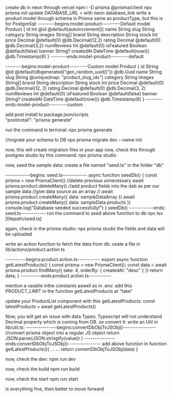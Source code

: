 create db in neon through vercel
npm i -D prisma @prisma/client
npx prisma init
update DATABASE_URL = with neon database_link
write a product model through schema in Prisma
same as productType, but this is for PostgreSql:
--------begins:model-product---------Default
model Product {
id Int @id @default(autoincrement())
name String
slug String
category String
images String[]
brand String
description String
stock Int
price Decimal @default(0) @db.Decimal(12,2)
rating Decimal @default(0) @db.Decimal(3,2)
numReviews Int @default(0)
isFeatured Boolean @default(false)
banner String?
createdAt DateTime @default(now()) @db.Timestamp(6)
}
--------ends:model-product---------default

--------begins:model-product---------Custom
model Product {
id String @id @default(dbgenerated("gen_random_uuid()")) @db.Uuid
name String
slug String @unique(map: "product_slug_idx")
category String
images String[]
brand String
description String
stock Int
price Decimal @default(0) @db.Decimal(12, 2)
rating Decimal @default(0) @db.Decimal(3, 2)
numReviews Int @default(0)
isFeatured Boolean @default(false)
banner String?
createdAt DateTime @default(now()) @db.Timestamp(6)
}
--------ends:model-product---------custom

add post install to package.json/scripts  
 "postinstall": "prisma generate"

run the command in terminal:
npx prisma generate

//migrate your schema to DB
npx prisma migrate dev --name init

now, this will create migration files in your app
now, check this through postgres studio by this command:
npx prisma studio

now, seed the sample data:
create a file named "seed.ts" in the folder "db"

------------begins: seed.ts------------
async function seedDb() {
const prisma = new PrismaClient()
//delete previous unnecessary
await prisma.product.deleteMany()
//add product fields into the dab as per our sample data
//give data source as an array
// await prisma.product.createMany({ data: sampleDataArray })
await prisma.product.createMany({ data: sampleData.products })
console.log("Database seeded successfully!")
}
seedDb()
------------ends: seed.ts------------
run the command to seed above function to db
npx tsx [filepath/seed.ts]

again, check in the prisma studio:
npx prisma studio
the fields and data will be uploaded

write an action function to fetch the data from db:
ceate a file in lib/actions/product.action.ts

----------begins:product.action.ts-----------
export async function getLatestProducts() {
const prisma = new PrismaClient();
const data = await prisma.product.findMany({
take: 4,
orderBy: { createdAt: "desc" }
})
return data;
}
----------ends:product.action.ts-----------

mention a vaiable inthe constants aswell as in .env:
add this PRODUCT_LIMIT in the function getLatestProducts at "take"

update your ProductList component with this getLatestProducts:
const latestProducts = await getLatestProducts()

Now, you will get an issue with data Types:
Typescript will not understand Decimal property which is coming from DB.
so convert it:
write an Util in lib/util.ts:
---------------begins:convertDbObjToJSObj()----------------
//convert prisma object into a regular JS object
return JSON.parse(JSON.stringify(value))
}
---------------ends:convertDbObjToJSObj()----------------
add above function in function getLatestProducts(){
...
...
return convertDbObjToJSObj(data)
}

now, check the dev:
npm run dev

now, check the build
npm run build

now, check the start
npm run start

is everything fine, then better to move forward
